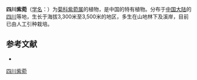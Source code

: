 {{Speciesbox
| name = 四川紫菀
| status = 
| status_system = 
| image =
| genus = Aster
| species = sutchuenensis
| authority = Franch.
}}

'''四川紫菀'''（[[学名|学名]]：{{lang|la|''Aster sutchuenensis''}}）为[[菊科|菊科]][[紫菀属|紫菀属]]的植物，是中国的特有植物。分布于[[中国大陆|中国大陆]]的[[四川|四川]]等地，生长于海拔3,300米至3,500米的地区，多生在山地林下及溪岸，目前已由人工引种栽培。

== 参考文献 ==
<div class="references-small">
* {{cite web| url =http://www.bioinfo.cn/db05/KmzwSpecies.php?action=view&id=4293| title =四川紫菀| work =《中国高等植物数据库全库》| publisher =中国科学院微生物研究所| author =昆明植物研究所| accessdate =2009-02-25| deadurl =yes| archiveurl =https://web.archive.org/web/20160305051039/http://www.bioinfo.cn/db05/KmzwSpecies.php?action=view&id=4293| archivedate =2016-03-05}}
</div>
{{Taxonbar|from=Q10924902}}

[[Category:紫菀属|四川紫菀]]


{{植物小作品}}